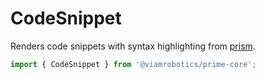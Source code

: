 
<Meta title='Elements/CodeSnippet' />

# CodeSnippet

Renders code snippets with syntax highlighting from [prism](https://prismjs.com/).

```ts
import { CodeSnippet } from '@viamrobotics/prime-core';
```

<Canvas>
  <Story of={CodeSnippetStories.JSON} />
</Canvas>

<Canvas>
  <Story of={CodeSnippetStories.JavaScript} />
</Canvas>

<Canvas>
  <Story of={CodeSnippetStories.TypeScript} />
</Canvas>

<Canvas>
  <Story of={CodeSnippetStories.Golang} />
</Canvas>

<Canvas>
  <Story of={CodeSnippetStories.Python} />
</Canvas>

<Canvas>
  <Story of={CodeSnippetStories.CPlusPlus} />
</Canvas>

<Canvas>
  <Story of={CodeSnippetStories.Dart} />
</Canvas>

<Canvas>
  <Story of={CodeSnippetStories.Rust} />
</Canvas>

<Canvas>
  <Story of={CodeSnippetStories.Captioned} />
</Canvas>

